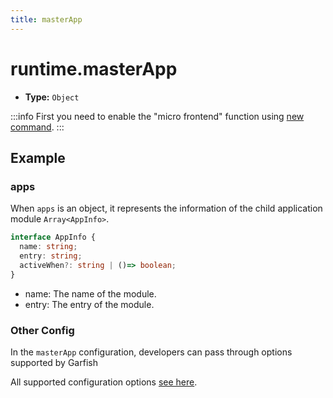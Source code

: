 ```yaml
---
title: masterApp
---
```


# runtime.masterApp

- **Type:** `Object`

:::info
First you need to enable the "micro frontend" function using [new command](/apis/app/commands#modern-new).
:::

## Example


<EnableMicroFrontend />
<MasterManifestAppConfig />

### apps

When `apps` is an object, it represents the information of the child application module `Array<AppInfo>`.

```ts
interface AppInfo {
  name: string;
  entry: string;
  activeWhen?: string | ()=> boolean;
}
```

- name: The name of the module.
- entry: The entry of the module.

### Other Config

In the `masterApp` configuration, developers can pass through options supported by Garfish

All supported configuration options [see here](https://garfishjs.org/api/run/#%E5%8F%82%E6%95%B0).
